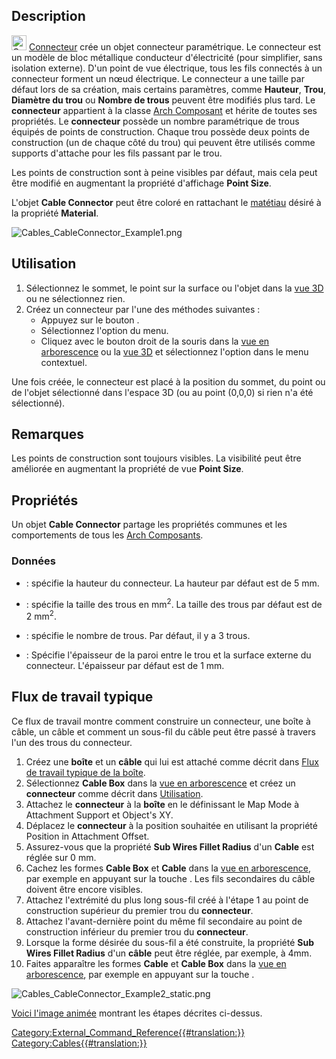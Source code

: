 <languages/>

{{Docnav/fr
|[[Cables_CableBox/fr|Boîte]]
|[[Cables_CableLightPoint/fr|Source lumineuse]] 
|[[Cables_Workbench/fr|Cables]]
|IconL=Cables_CableBox.svg
|IconR=Cables_CableLightPoint.svg
|IconC=Cables_workbench_icon.svg
}}

{{GuiCommand/fr
|Name=Cables CableConnector
|Name/fr=Cables Connecteur
|MenuLocation=Cables → Cable Connector
|Workbenches=[[Cables_Workbench/fr|Cables]]
|Shortcut=
|Version=0.1.0
|SeeAlso=[[Cables_Cable/fr|Cables Câble]], [[Cables_CableBox/fr|Cables Boîte]]
}}

==Description==

[[Image:Cables_CableConnector.svg|24px]] [[Cables_CableConnector/fr|Connecteur]] crée un objet connecteur paramétrique. Le connecteur est un modèle de bloc métallique conducteur d'électricité (pour simplifier, sans isolation externe). D'un point de vue électrique, tous les fils connectés à un connecteur forment un nœud électrique. Le connecteur a une taille par défaut lors de sa création, mais certains paramètres, comme '''Hauteur''', '''Trou''', '''Diamètre du trou''' ou '''Nombre de trous''' peuvent être modifiés plus tard. Le '''connecteur''' appartient à la classe [[Arch_Component/fr|Arch Composant]] et hérite de toutes ses propriétés. Le '''connecteur''' possède un nombre paramétrique de trous équipés de points de construction. Chaque trou possède deux points de construction (un de chaque côté du trou) qui peuvent être utilisés comme supports d'attache pour les fils passant par le trou.

Les points de construction sont à peine visibles par défaut, mais cela peut être modifié en augmentant la propriété d'affichage '''Point Size'''.

L'objet '''Cable Connector''' peut être coloré en rattachant le [[Arch_SetMaterial/fr|matétiau]] désiré à la propriété '''Material'''.

[[Image:Cables_CableConnector_Example1.png]]
{{Caption|Exemple de connecteur par défaut : il existe des points de construction au-dessus et au-dessous de l'anneau.}}

<span id="Usage"></span>
==Utilisation==

# Sélectionnez le sommet, le point sur la surface ou l'objet dans la [[3D_view/fr|vue 3D]] ou ne sélectionnez rien.
# Créez un connecteur par l'une des méthodes suivantes :
#* Appuyez sur le bouton {{Button|[[Image:Cables_CableConnector.svg|16px]] [[Cables_CableConnector/fr|Cable Connector]]}}.
#* Sélectionnez l'option {{MenuCommand|Cables → [[Image:Cables_CableConnector.svg|16px]] Cable Connector}} du menu.
#* Cliquez avec le bouton droit de la souris dans la [[Tree_view/fr|vue en arborescence]] ou la [[3D_view/fr|vue 3D]] et sélectionnez l'option {{MenuCommand|Cables → [[Image:Cables_CableConnector.svg|16px]] Cable Connector}} dans le menu contextuel.

Une fois créée, le connecteur est placé à la position du sommet, du point ou de l'objet sélectionné dans l'espace 3D (ou au point (0,0,0) si rien n'a été sélectionné).

<span id="Notes"></span>
==Remarques==

Les points de construction sont toujours visibles. La visibilité peut être améliorée en augmentant la propriété de vue '''Point Size'''.

<span id="Properties"></span>
==Propriétés==

Un objet '''Cable Connector''' partage les propriétés communes et les comportements de tous les [[Arch_Component/fr|Arch Composants]].

<span id="Data"></span>
===Données===

{{TitleProperty|Cable Connector}}

* {{PropertyData|Height|Length}} : spécifie la hauteur du connecteur. La hauteur par défaut est de 5 mm.
* {{PropertyData|Height|Length}} : spécifie la taille des trous en mm<sup>2</sup>. La taille des trous par défaut est de 2 mm<sup>2</sup>.
* {{PropertyData|Number of Holes|Integer}} : spécifie le nombre de trous. Par défaut, il y a 3 trous.
* {{PropertyData|Thickness|Length}} : Spécifie l'épaisseur de la paroi entre le trou et la surface externe du connecteur. L'épaisseur par défaut est de 1 mm.

<span id="Typical_workflow"></span>
== Flux de travail typique ==

Ce flux de travail montre comment construire un connecteur, une boîte à câble, un câble et comment un sous-fil du câble peut être passé à travers l'un des trous du connecteur.

# Créez une '''boîte''' et un '''câble''' qui lui est attaché comme décrit dans [[Cables_CableBox/fr#Flux_de_travail_typique|Flux de travail typique de la boîte]].
# Sélectionnez '''Cable Box''' dans la [[Tree_view/fr|vue en arborescence]] et créez un '''connecteur''' comme décrit dans [[#Utilisation|Utilisation]].
# Attachez le '''connecteur''' à la '''boîte''' en le définissant le Map Mode à Attachment Support et Object's XY.
# Déplacez le '''connecteur''' à la position souhaitée en utilisant la propriété Position in Attachment Offset.
# Assurez-vous que la propriété '''Sub Wires Fillet Radius''' d'un '''Cable''' est réglée sur 0 mm.
# Cachez les formes '''Cable Box''' et '''Cable''' dans la [[Tree_view/fr|vue en arborescence]], par exemple en appuyant sur la touche {{KEY|Espace}}. Les fils secondaires du câble doivent être encore visibles.
# Attachez l'extrémité du plus long sous-fil créé à l'étape 1 au point de construction supérieur du premier trou du '''connecteur'''.
# Attachez l'avant-dernière point du même fil secondaire au point de construction inférieur du premier trou du '''connecteur'''.
# Lorsque la forme désirée du sous-fil a été construite, la propriété '''Sub Wires Fillet Radius''' d'un '''câble''' peut être réglée, par exemple, à 4mm.
# Faites apparaître les formes '''Cable''' et '''Cable Box''' dans la [[Tree_view/fr|vue en arborescence]], par exemple en appuyant sur la touche {{KEY|Espace}}.

[[Image:Cables_CableConnector_Example2_static.png]]
{{Caption|Exemple de sous-câble passé dans le trou du connecteur}}

[[Cables_Example4_CableConnector|Voici l'image animée]] montrant les étapes décrites ci-dessus.


{{Docnav/fr
|[[Cables_CableBox/fr|Boîte]]
|[[Cables_CableLightPoint/fr|Source lumineuse]] 
|[[Cables_Workbench/fr|Cables]]
|IconL=Cables_CableBox.svg
|IconR=Cables_CableLightPoint.svg
|IconC=Cables_workbench_icon.svg
}}

[[Category:External_Command_Reference{{#translation:}}]]
[[Category:Cables{{#translation:}}]]